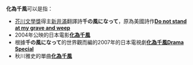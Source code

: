 '''化為千風'''可以是指：
*[[芥川文學獎|芥川文學獎]]得主[[新井滿|新井滿]]翻譯詩'''千の風になって'''，原為美國詩作[[別站在我的墳前哭泣|'''Do not stand at my grave and weep''']]
*2004年公映的日本電影'''[[化為千風_(電影)|化為千風]]'''
*根據'''千の風になって'''的世界觀而編的2007年的日本電視劇'''[[化為千風Drama_Special|化為千風Drama Special]]'''
*秋川雅史的單曲'''[[千の風になって_(秋川雅史)|化為千風]]'''

{{disambig|Cat=四字作品消歧義}}